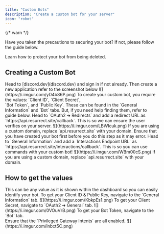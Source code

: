```yaml
---
title: "Custom Bots"
description: "Create a custom bot for your server"
icon: "robot"
---
```


{/* warn */}

<Tip>
    Have you taken the precautions to securing your bot? If not, please follow
    the guide below.
    <Card title="Protect Your Bot" href="/setup/protect-bot">
        <p>Learn how to protect your bot from being deleted.</p>
    </Card>
</Tip>

## Creating a Custom Bot

<Steps>
    <Step title="Create an application">
        Head to [discord.dev](discord.dev) and sign in if not already. Then
        create a new application refer to the screenshot below
        <Frame>![](https://i.imgur.com/yD4b86P.png)</Frame>
    </Step>
    <Step title="Copy values">
        To create your custom bot, you require the values: `Client ID`, `Client
        Secret`, <br /> `Bot Token`, and `Public Key`. These can be found in the
        `General Information` and `Bot` tabs. But, if you need help finding
        them, refer to guide below.
    </Step>
    <Step title="Add A Redirect URL">
        Head to `OAuth2 ➔ Redirects` and add a redirect URL as
        `https://api.resurrect.site/callback`. This is so we can ensure the user
        verifies on your server.
        <Frame>![](https://i.imgur.com/LBWIcuk.png)</Frame>
        <Note>
            If you are using a custom domain, replace `api.resurrect.site` with
            your domain.
        </Note>
    </Step>
    <Step title="Add A Interactions Endpoint URL">
        <Warning>
            Ensure that you have created your bot first before you do this step
            as it may error.
        </Warning>
        Head to `General Information` and add a `Interactions Endpoint URL` as `https://api.resurrect.site/interactions/callback`.
        This is so you can use commands with your custom bot!
        <Frame>![](https://i.imgur.com/WBm00cS.png)</Frame>
        <Note>
            If you are using a custom domain, replace `api.resurrect.site` with
            your domain.
        </Note>
    </Step>
</Steps>

## How to get the values

<AccordionGroup>
    <Accordion title="Bot Name">
        <Note>
            This can be any value as it is shown within the dashboard so you can
            easily identify your bot.
        </Note>
    </Accordion>
    <Accordion title="Client ID & Public Key">
        To get your Client ID & Public Key, navigate to the `General
        Information` tab. ![](https://i.imgur.com/KbkpEs1.png)
    </Accordion>
    <Accordion title="Client Secret">
        To get your Client Secret, navigate to `OAuth2 ➔ General` tab.
        ![](https://i.imgur.com/0VOuVrB.png)
    </Accordion>
    <Accordion title="Bot Token">
        To get your Bot Token, navigate to the `Bot` tab. <br /> Ensure that the
        `Privileged Gateway Intents` are all enabled.
        ![](https://i.imgur.com/Inbct5C.png)
    </Accordion>
</AccordionGroup>
